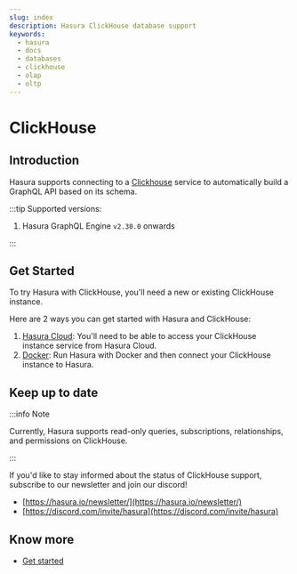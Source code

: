 ```yaml
---
slug: index
description: Hasura ClickHouse database support
keywords:
  - hasura
  - docs
  - databases
  - clickhouse
  - olap
  - oltp
---
```


# ClickHouse

## Introduction

Hasura supports connecting to a [Clickhouse](https://www.clickhouse.com) service to automatically build a GraphQL API
based on its schema.

:::tip Supported versions:

1.  Hasura GraphQL Engine `v2.30.0` onwards

:::

## Get Started

To try Hasura with ClickHouse, you'll need a new or existing ClickHouse instance.

Here are 2 ways you can get started with Hasura and ClickHouse:

1.  [Hasura Cloud](/databases/clickhouse/getting-started/cloud.mdx): You'll need to be able to access your ClickHouse
    instance service from Hasura Cloud.
2.  [Docker](/databases/clickhouse/getting-started/docker.mdx): Run Hasura with Docker and then connect your ClickHouse
    instance to Hasura.

## Keep up to date

:::info Note

Currently, Hasura supports read-only queries, subscriptions, relationships, and permissions on ClickHouse.

:::

If you'd like to stay informed about the status of ClickHouse support, subscribe to our newsletter and join our discord!

- [https://hasura.io/newsletter/](https://hasura.io/newsletter/)
- [https://discord.com/invite/hasura](https://discord.com/invite/hasura)

## Know more

- [Get started](/databases/clickhouse/getting-started/index.mdx)
